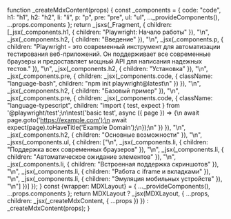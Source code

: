 function _createMdxContent(props) {
  const _components = {
    code: "code",
    h1: "h1",
    h2: "h2",
    li: "li",
    p: "p",
    pre: "pre",
    ul: "ul",
    ..._provideComponents(),
    ...props.components
  };
  return _jsxs(_Fragment, {
    children: [_jsx(_components.h1, {
      children: "Playwright: Начало работы"
    }), "\n", _jsx(_components.h2, {
      children: "Введение"
    }), "\n", _jsx(_components.p, {
      children: "Playwright - это современный инструмент для автоматизации тестирования веб-приложений. Он поддерживает все современные браузеры и предоставляет мощный API для написания надежных тестов."
    }), "\n", _jsx(_components.h2, {
      children: "Установка"
    }), "\n", _jsx(_components.pre, {
      children: _jsx(_components.code, {
        className: "language-bash",
        children: "npm init playwright@latest\n"
      })
    }), "\n", _jsx(_components.h2, {
      children: "Базовый пример"
    }), "\n", _jsx(_components.pre, {
      children: _jsx(_components.code, {
        className: "language-typescript",
        children: "import { test, expect } from '@playwright/test';\n\ntest('basic test', async ({ page }) => {\n  await page.goto('https://example.com');\n  await expect(page).toHaveTitle('Example Domain');\n});\n"
      })
    }), "\n", _jsx(_components.h2, {
      children: "Основные возможности"
    }), "\n", _jsxs(_components.ul, {
      children: ["\n", _jsx(_components.li, {
        children: "Поддержка всех современных браузеров"
      }), "\n", _jsx(_components.li, {
        children: "Автоматическое ожидание элементов"
      }), "\n", _jsx(_components.li, {
        children: "Встроенная поддержка скриншотов"
      }), "\n", _jsx(_components.li, {
        children: "Работа с iframe и вкладками"
      }), "\n", _jsx(_components.li, {
        children: "Эмуляция мобильных устройств"
      }), "\n"]
    })]
  });
}
  const {wrapper: MDXLayout} = {
    ..._provideComponents(),
    ...props.components
  };
  return MDXLayout ? _jsx(MDXLayout, {
    ...props,
    children: _jsx(_createMdxContent, {
      ...props
    })
  }) : _createMdxContent(props);
}
